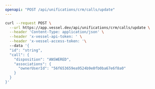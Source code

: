 ```yaml
---
openapi: "POST /api/unifications/crm/calls/update"
---
```


<RequestExample>

```bash Request
curl --request POST \
  --url https://app.vessel.dev/api/unifications/crm/calls/update \
  --header 'Content-Type: application/json' \
  --header 'x-vessel-api-token: ' \
  --header 'x-vessel-access-token: '\ 
  --data '{
  "id": "string",
  "call": {
    "disposition": "ANSWERED",
    "associations": {
      "ownerUserId": "56f653659ea9524b9e0fb0ba67e6f8a0"
    }
  }
}'
```

</RequestExample>


      